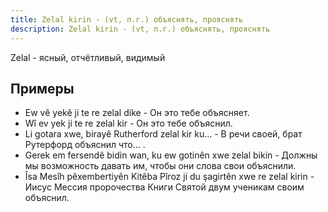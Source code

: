 ```yaml
---
title: Zelal kirin - (vt, п.г.) объяснять, прояснять
description: Zelal kirin - (vt, п.г.) объяснять, прояснять
---
```


Zelal - ясный, отчётливый, видимый

## Примеры

* Ew vê yekê ji te re zelal dike - Он это тебе объясняет.
* Wî ev yek ji te re zelal kir - Он это тебе объяснил.
* Li gotara xwe, birayê Rutherford zelal kir ku... - В речи своей, брат Рутерфорд объяснил что... .
* Gerek em fersendê bidin wan, ku ew gotinên xwe zelal bikin - Должны мы возможность давать им, чтобы они слова свои объяснили.
* Îsa Mesîh pêxembertiyên Kitêba Pîroz ji du şagirtên xwe re zelal kirin - Иисус Мессия пророчества Книги Святой двум ученикам своим объяснил.